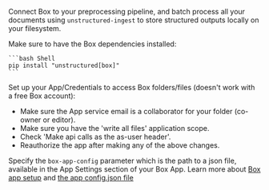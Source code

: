 Connect Box to your preprocessing pipeline, and batch process all your documents using `unstructured-ingest` to
store structured outputs locally on your filesystem.

Make sure to have the Box dependencies installed:

    ```bash Shell
    pip install "unstructured[box]"
    ```

Set up your App/Credentials to access Box folders/files (doesn't work with a free Box account):
* Make sure the App service email is a collaborator for your folder (co-owner or editor).
* Make sure you have the 'write all files' application scope.
* Check 'Make api calls as the as-user header'.
* Reauthorize the app after making any of the above changes.

Specify the `box-app-config` parameter which is the path to a json file, available in the App Settings
section of your Box App. Learn more about [Box app setup](https://developer.box.com/guides/authentication/jwt/jwt-setup/)
and [the app config.json file](https://developer.box.com/guides/authentication/jwt/with-sdk/)
